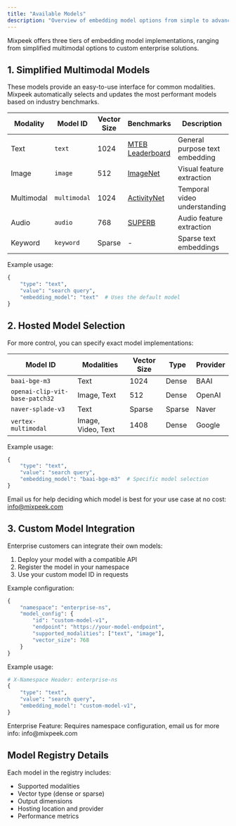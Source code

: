 ```yaml
---
title: "Available Models"
description: "Overview of embedding model options from simple to advanced"
---
```


Mixpeek offers three tiers of embedding model implementations, ranging from simplified multimodal options to custom enterprise solutions.

## 1. Simplified Multimodal Models

These models provide an easy-to-use interface for common modalities. Mixpeek automatically selects and updates the most performant models based on industry benchmarks.

| Modality | Model ID | Vector Size | Benchmarks | Description |
|----------|----------|-------------|------------|-------------|
| Text | `text` | 1024 | [MTEB Leaderboard](https://huggingface.co/spaces/mteb/leaderboard) | General purpose text embedding |
| Image | `image` | 512 | [ImageNet](https://www.image-net.org/) | Visual feature extraction |
| Multimodal | `multimodal` | 1024 | [ActivityNet](http://activity-net.org/) | Temporal video understanding |
| Audio | `audio` | 768 | [SUPERB](https://superbbenchmark.github.io) | Audio feature extraction |
| Keyword | `keyword` | Sparse | - | Sparse text embeddings |

Example usage:
```python
{
    "type": "text",
    "value": "search query",
    "embedding_model": "text"  # Uses the default model
}
```

## 2. Hosted Model Selection

For more control, you can specify exact model implementations:

| Model ID | Modalities | Vector Size | Type | Provider |
|----------|------------|-------------|------|----------|
| `baai-bge-m3` | Text | 1024 | Dense | BAAI |
| `openai-clip-vit-base-patch32` | Image, Text | 512 | Dense | OpenAI |
| `naver-splade-v3` | Text | Sparse | Sparse | Naver |
| `vertex-multimodal` | Image, Video, Text | 1408 | Dense | Google |

Example usage:
```python
{
    "type": "text",
    "value": "search query",
    "embedding_model": "baai-bge-m3"  # Specific model selection
}
```

<Tip>Email us for help deciding which model is best for your use case at no cost: info@mixpeek.com</Tip>

## 3. Custom Model Integration



Enterprise customers can integrate their own models:

1. Deploy your model with a compatible API
2. Register the model in your namespace
3. Use your custom model ID in requests

Example configuration:
```python
{
    "namespace": "enterprise-ns",
    "model_config": {
        "id": "custom-model-v1",
        "endpoint": "https://your-model-endpoint",
        "supported_modalities": ["text", "image"],
        "vector_size": 768
    }
}
```

Example usage:
```python
# X-Namespace Header: enterprise-ns
{
    "type": "text",
    "value": "search query",
    "embedding_model": "custom-model-v1",
}
```

<Note>
  Enterprise Feature: Requires namespace configuration, email us for more info: info@mixpeek.com
</Note>

## Model Registry Details

Each model in the registry includes:
- Supported modalities
- Vector type (dense or sparse)
- Output dimensions
- Hosting location and provider
- Performance metrics